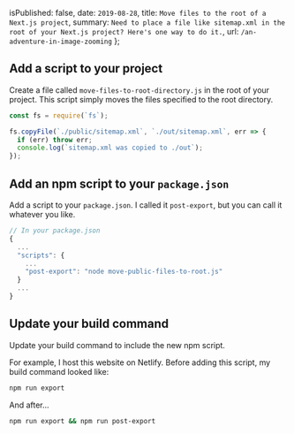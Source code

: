 
  isPublished: false,
  date: `2019-08-28`,
  title: `Move files to the root of a Next.js project`,
  summary: `Need to place a file like sitemap.xml in the root of your Next.js project? Here's one way to do it.`,
  url: `/an-adventure-in-image-zooming`
};


## Add a script to your project

Create a file called `move-files-to-root-directory.js` in the root of your project. This script simply moves the files specified to the root directory.
```javascript
const fs = require(`fs`);

fs.copyFile(`./public/sitemap.xml`, `./out/sitemap.xml`, err => {
  if (err) throw err;
  console.log(`sitemap.xml was copied to ./out`);
});
```

## Add an npm script to your `package.json`

Add a script to your `package.json`. I called it `post-export`, but you can call it whatever you like.
```javascript
// In your package.json
{
  ...
  "scripts": {
    ...
    "post-export": "node move-public-files-to-root.js"
  }
  ...
}
```

## Update your build command

Update your build command to include the new npm script.

For example, I host this website on Netlify. Before adding this script, my build command looked like:
```bash
npm run export
```

And after...
```bash
npm run export && npm run post-export
```
